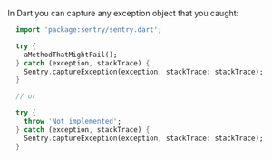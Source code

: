 In Dart you can capture any exception object that you caught:

```dart
  import 'package:sentry/sentry.dart';

  try {
    aMethodThatMightFail();
  } catch (exception, stackTrace) {
    Sentry.captureException(exception, stackTrace: stackTrace);
  }

  // or

  try {
    throw 'Not implemented';
  } catch (exception, stackTrace) {
    Sentry.captureException(exception, stackTrace: stackTrace);
  }
```
